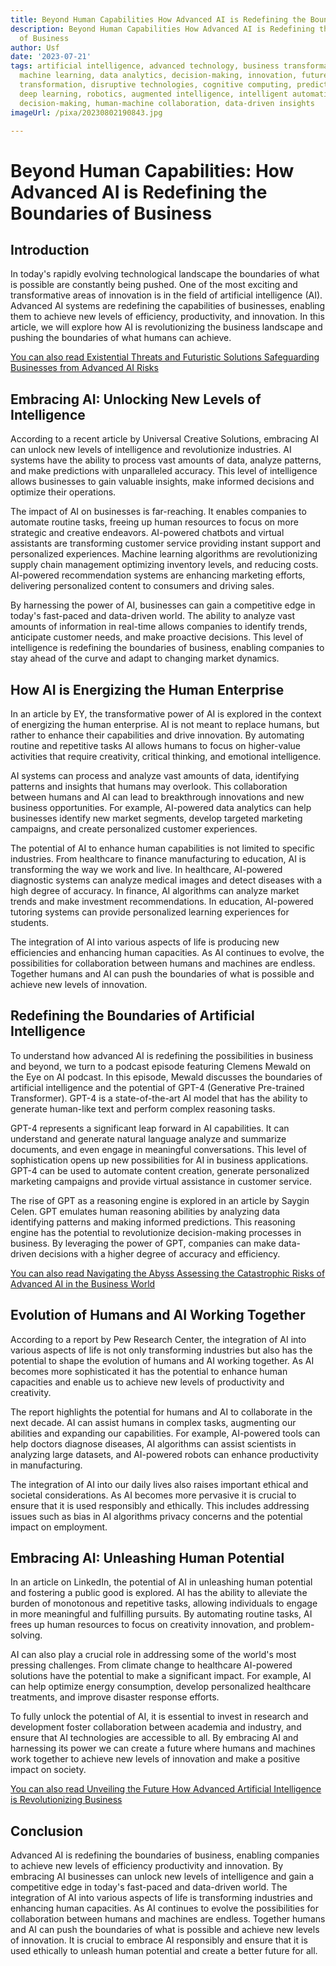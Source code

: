 ```yaml
---
title: Beyond Human Capabilities How Advanced AI is Redefining the Boundaries of Business
description: Beyond Human Capabilities How Advanced AI is Redefining the Boundaries
  of Business
author: Usf
date: '2023-07-21'
tags: artificial intelligence, advanced technology, business transformation, automation,
  machine learning, data analytics, decision-making, innovation, future of work, digital
  transformation, disruptive technologies, cognitive computing, predictive analytics,
  deep learning, robotics, augmented intelligence, intelligent automation, algorithmic
  decision-making, human-machine collaboration, data-driven insights
imageUrl: /pixa/20230802190843.jpg

---
```

# Beyond Human Capabilities: How Advanced  AI is Redefining the Boundaries of Business

## Introduction

In today's rapidly evolving technological landscape the boundaries of what  is possible are constantly being  pushed. One of the  most exciting and transformative areas of innovation is in the field  of artificial intelligence (AI). Advanced AI systems are redefining the capabilities of businesses,  enabling them to achieve new levels of efficiency, productivity, and innovation. In this article, we will explore how AI is revolutionizing the business landscape and pushing the boundaries of what  humans can  achieve.

[You  can also read Existential Threats  and Futuristic Solutions Safeguarding Businesses from Advanced AI Risks](Existential%20Threats%20and%20Futuristic%20Solutions%20Safeguarding%20Businesses%20from%20Advanced%20AI%20Risks)


## Embracing AI: Unlocking New Levels of Intelligence

According to a recent article by Universal Creative Solutions, embracing  AI can  unlock new levels of intelligence and revolutionize industries. AI systems have the ability to process vast amounts of data, analyze patterns, and make predictions  with unparalleled  accuracy. This level of intelligence allows businesses to gain valuable insights, make informed decisions and optimize their operations.

The impact of AI on businesses is  far-reaching. It enables companies  to automate routine tasks, freeing up human resources to focus on more  strategic and creative endeavors. AI-powered chatbots and virtual assistants  are  transforming customer service providing instant support and personalized experiences. Machine learning algorithms are revolutionizing supply chain management optimizing inventory levels,  and reducing costs. AI-powered recommendation systems are enhancing marketing efforts,  delivering personalized  content to consumers and driving sales.

By harnessing the power of AI,  businesses  can gain a competitive  edge in today's fast-paced and data-driven world. The ability to analyze vast  amounts of information in real-time allows companies to identify trends, anticipate customer needs, and make proactive decisions.  This level of intelligence is redefining the boundaries  of business, enabling companies to stay ahead of the curve and adapt to changing market dynamics.

## How AI is Energizing the Human Enterprise

In an article by EY,  the transformative power of AI is explored in the context of energizing the human enterprise. AI is not  meant to replace humans, but rather to enhance their  capabilities and drive innovation. By automating routine and repetitive  tasks AI allows humans to focus on higher-value activities that require creativity, critical thinking,  and emotional intelligence.

AI systems can process  and analyze  vast amounts of data, identifying patterns and insights that humans may overlook. This collaboration between humans and AI can  lead to  breakthrough innovations and new business opportunities. For example, AI-powered data analytics can help businesses identify new market segments, develop targeted marketing campaigns, and create personalized customer experiences.

The potential of AI to enhance  human capabilities is not limited to specific industries. From healthcare to finance manufacturing to education, AI is transforming the  way we  work and live. In healthcare, AI-powered diagnostic systems  can analyze medical images  and detect diseases with a high degree of accuracy. In finance, AI algorithms can analyze market trends and make  investment  recommendations. In education, AI-powered tutoring systems  can  provide personalized learning experiences for students.

The integration of AI into various aspects of life is producing new  efficiencies  and enhancing human capacities. As  AI continues to evolve, the possibilities for collaboration between  humans and machines are endless. Together humans and  AI can push the boundaries of what is possible and achieve new levels of innovation.

## Redefining  the Boundaries of Artificial Intelligence

To understand how  advanced AI is redefining the possibilities in business and  beyond, we turn to  a podcast episode featuring Clemens Mewald on the Eye on AI podcast. In this  episode, Mewald  discusses the boundaries of artificial  intelligence and the potential of GPT-4 (Generative  Pre-trained Transformer). GPT-4 is a state-of-the-art AI model that has the ability to generate human-like text and perform complex  reasoning tasks.

GPT-4 represents a significant leap forward in AI capabilities. It can understand and generate natural language analyze and summarize documents, and even engage in meaningful conversations. This level of sophistication  opens up new possibilities for  AI in business applications. GPT-4 can  be  used  to automate content creation,  generate personalized marketing campaigns and  provide virtual assistance in customer service.

The rise of GPT as a reasoning engine is explored in an article by Saygin Celen. GPT emulates human reasoning  abilities by analyzing data identifying patterns and making informed predictions. This reasoning engine has the potential  to revolutionize decision-making processes in business. By leveraging the  power  of GPT,  companies can make data-driven decisions with a higher  degree of accuracy and efficiency.

[You can also read Navigating  the  Abyss Assessing  the Catastrophic Risks of Advanced AI in  the Business World](Navigating%20the%20Abyss%20Assessing%20the%20Catastrophic%20Risks%20of%20Advanced%20AI%20in%20the%20Business%20World)


## Evolution of Humans and AI Working  Together

According to  a report by Pew Research Center, the  integration of AI into various aspects of life is not only transforming  industries but also has the potential to shape  the evolution of humans and  AI working together. As AI becomes more sophisticated it has the potential to enhance human capacities and enable us to achieve new levels of productivity and creativity.

The report highlights the  potential for humans and AI to collaborate in the next decade. AI can assist humans in complex tasks, augmenting our abilities and expanding our capabilities. For example, AI-powered tools can  help doctors  diagnose diseases, AI algorithms can assist  scientists in analyzing large datasets, and AI-powered  robots can enhance productivity in manufacturing.

The integration of AI into our daily lives also raises important  ethical and societal  considerations. As AI becomes more pervasive it is crucial  to ensure that it is used responsibly and ethically. This includes addressing issues  such as bias in AI algorithms privacy concerns  and the potential impact on employment.

## Embracing AI: Unleashing Human Potential

In an article on LinkedIn,  the potential of  AI in unleashing human potential and fostering a public good is explored. AI has the ability to alleviate the burden of monotonous and  repetitive tasks, allowing  individuals to engage in more meaningful and fulfilling pursuits. By automating  routine tasks, AI frees up human resources to focus on creativity innovation, and problem-solving.

AI can also play a crucial role in addressing some of  the world's most pressing challenges. From climate  change  to healthcare  AI-powered solutions  have the potential to make a significant impact. For example, AI can help optimize  energy consumption, develop personalized healthcare treatments, and improve disaster response efforts.

To fully unlock the potential of AI, it is essential to invest in  research  and development foster collaboration between  academia and industry, and ensure that AI technologies are  accessible  to all. By embracing AI and harnessing its power  we can create a future where humans  and machines work together to achieve new levels of innovation and make a positive impact on society.

[You  can also read Unveiling the Future How Advanced Artificial Intelligence is Revolutionizing Business](Unveiling%20the%20Future%20How%20Advanced%20Artificial%20Intelligence%20is%20Revolutionizing%20Business)


## Conclusion

Advanced AI is redefining the  boundaries of business, enabling companies to achieve new levels of efficiency productivity and innovation. By embracing AI businesses can unlock new levels of intelligence and gain a competitive edge in  today's  fast-paced and data-driven world.  The integration  of AI into various aspects of life is transforming industries and enhancing human capacities. As AI continues  to evolve the possibilities for collaboration between humans and machines are endless. Together humans and AI can push the boundaries of what is possible and achieve new levels of innovation. It is crucial to embrace AI responsibly and ensure that  it is  used ethically to unleash human potential and create a better future for all.